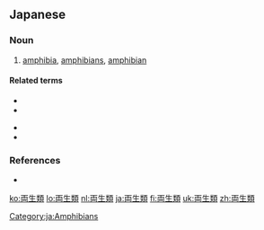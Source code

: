 ==Japanese==
{{ja-kanjitab|りょう|せい|るい|yomi=o}}

===Noun===
{{ja-noun|りょうせいるい|kyu=兩生類}}

# [[amphibia]], [[amphibians]], [[amphibian]]

====Related terms====
{{top2}}
* {{ja-r|魚類|ぎょるい|gyorui}}
* {{ja-r|鳥類|ちょうるい|chōrui}}
{{mid2}}
* {{ja-r|爬虫類|はちゅうるい|hachūrui}}
* {{ja-r|哺乳類|ほにゅうるい|honyūrui}}
{{bottom}}

===References===
* {{R:Shogakukan}}

[[Category:ja:Amphibians]]

[[ko:両生類]]
[[lo:両生類]]
[[nl:両生類]]
[[ja:両生類]]
[[fi:両生類]]
[[uk:両生類]]
[[zh:両生類]]